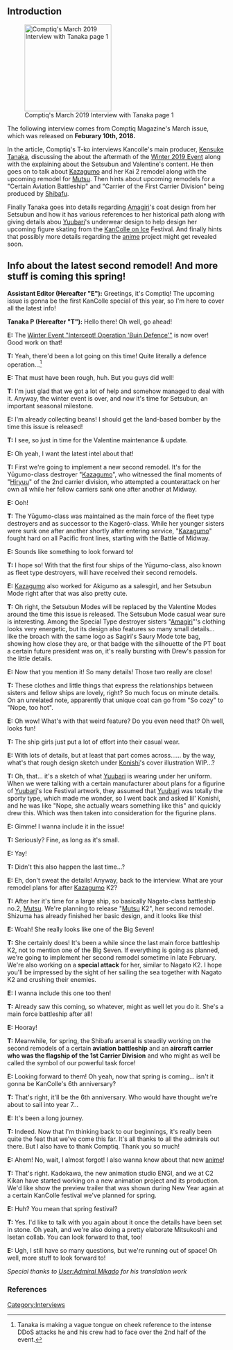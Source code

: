 ==Introduction==
[[File:Comptiq Interview March 2019.jpg|thumb|200px|right|Comptiq's March 2019 Interview with Tanaka page 1]]

The following interview comes from Comptiq Magazine's March issue, which was released on '''Feburary 10th, 2018.''' 

In the article, Comptiq's T-ko interviews Kancolle's main producer, [[Kensuke Tanaka]], discussing the about the aftermath of the [[Winter 2019 Event]] along with the explaining about the Setsubun and Valentine's content. He then goes on to talk about [[Kazagumo]] and her Kai 2 remodel along with the upcoming remodel for [[Mutsu]]. Then hints about upcoming remodels for a "Certain Aviation Battleship" and "Carrier of the First Carrier Division" being produced by [[Shibafu]]. 

Finally Tanaka goes into details regarding [[Amagiri]]'s coat design from her Setsubun and how it has various references to her historical path along with giving details abou [[Yuubari]]'s underwear design to help design her upcoming figure skating from the [[KanColle_Naval_District_Ice_Festival_-_Naval_Review_on_Ice|KanColle on Ice]] Festival. And finally hints that possibly more details regarding the [[Kantai Collection: Second Animation Project|anime]] project might get revealed soon.

==Info about the latest second remodel! And more stuff is coming this spring!==

'''Assistant Editor (Hereafter "E"):''' Greetings, it's Comptiq! The upcoming issue is gonna be the first KanColle special of this year, so I'm here to cover all the latest info!

'''Tanaka P (Hereafter "T"):''' Hello there! Oh well, go ahead!

'''E:''' The [[Winter 2019 Event|Winter Event "Intercept! Operation 'Buin Defence'"]] is now over! Good work on that!

'''T:''' Yeah, there'd been a lot going on this time! Quite literally a defence operation...<ref> Tanaka is making a vague tongue on cheek reference to the intense DDoS attacks he and his crew had to face over the 2nd half of the event.</ref>

'''E:''' That must have been rough, huh. But you guys did well!

'''T:''' I'm just glad that we got a lot of help and somehow managed to deal with it. Anyway, the winter event is over, and now it's time for Setsubun, an important seasonal milestone.

'''E:''' I'm already collecting beans! I should get the land-based bomber by the time this issue is released!

'''T:''' I see, so just in time for the Valentine maintenance & update.

'''E:''' Oh yeah, I want the latest intel about that!

'''T:''' First we're going to implement a new second remodel. It's for the Yūgumo-class destroyer "[[Kazagumo]]", who witnessed the final moments of "[[Hiryuu]]" of the 2nd carrier division, who attempted a counterattack on her own all while her fellow carriers sank one after another at Midway.

'''E:''' Ooh!

'''T:''' The Yūgumo-class was maintained as the main force of the fleet type destroyers and as successor to the Kagerō-class. While her younger sisters were sunk one after another shortly after entering service, "[[Kazagumo]]" fought hard on all Pacific front lines, starting with the Battle of Midway.

'''E:''' Sounds like something to look forward to!

'''T:''' I hope so! With that the first four ships of the Yūgumo-class, also known as fleet type destroyers, will have received their second remodels.

'''E:''' [[Kazagumo]] also worked for Akigumo as a salesgirl, and her Setsubun Mode right after that was also pretty cute.

'''T:''' Oh right, the Setsubun Modes will be replaced by the Valentine Modes around the time this issue is released. The Setsubun Mode casual wear sure is interesting. Among the Special Type destroyer sisters "[[Amagiri]]"'s clothing looks very energetic, but its design also features so many small details... like the broach with the same logo as Sagiri's Saury Mode tote bag, showing how close they are, or that badge with the silhouette of the PT boat a certain future president was on, it's really bursting with Drew's passion for the little details.

'''E:''' Now that you mention it! So many details! Those two really are close!

'''T:''' These clothes and little things that express the relationships between sisters and fellow ships are lovely, right? So much focus on minute details. On an unrelated note, apparently that unique coat can go from "So cozy" to "Nope, too hot".

'''E:''' Oh wow! What's with that weird feature? Do you even need that? Oh well, looks fun!

'''T:''' The ship girls just put a lot of effort into their casual wear. 

'''E:''' With lots of details, but at least that part comes across...... by the way, what's that rough design sketch under [[Konishi]]'s cover illustration WIP...?

'''T:''' Oh, that... it's a sketch of what [[Yuubari]] is wearing under her uniform. When we were talking with a certain manufacturer about plans for a figurine of [[Yuubari]]'s Ice Festival artwork, they assumed that [[Yuubari]] was totally the sporty type, which made me wonder, so I went back and asked lil' Konishi, and he was like "Nope, she actually wears something like this" and quickly drew this. Which was then taken into consideration for the figurine plans.

'''E:''' Gimme! I wanna include it in the issue!

'''T:''' Seriously? Fine, as long as it's small.

'''E:''' Yay!

'''T:''' Didn't this also happen the last time...?

'''E:''' Eh, don't sweat the details! Anyway, back to the interview. What are your remodel plans for after [[Kazagumo]] K2?

'''T:''' After her it's time for a large ship, so basically Nagato-class battleship no.2, [[Mutsu]]. We're planning to release "[[Mutsu]] K2", her second remodel. Shizuma has already finished her basic design, and it looks like this!

'''E:''' Woah! She really looks like one of the Big Seven!

'''T:''' She certainly does! It's been a while since the last main force battleship K2, not to mention one of the Big Seven. If everything is going as planned, we're going to implement her second remodel sometime in late February. We're also working on a '''special attack''' for her, similar to Nagato K2. I hope you'll be impressed by the sight of her sailing the sea together with Nagato K2 and crushing their enemies. 

'''E:''' I wanna include this one too then!

'''T:''' Already saw this coming, so whatever, might as well let you do it. She's a main force battleship after all!

'''E:''' Hooray!

'''T:''' Meanwhile, for spring, the Shibafu arsenal is steadily working on the second remodels of a certain '''aviation battleship''' and an '''aircraft carrier who was the flagship of the 1st Carrier Division''' and who might as well be called the symbol of our powerful task force!

'''E:''' Looking forward to them! Oh yeah, now that spring is coming... isn't it gonna be KanColle's 6th anniversary?

'''T:''' That's right, it'll be the 6th anniversary. Who would have thought we're about to sail into year 7...

'''E:''' It's been a long journey.

'''T:''' Indeed. Now that I'm thinking back to our beginnings, it's really been quite the feat that we've come this far. It's all thanks to all the admirals out there. But I also have to thank Comptiq. Thank you so much!

'''E:''' Ahem! No, wait, I almost forgot! I also wanna know about that new [[Kantai Collection: Second Animation Project|anime]]!

'''T:''' That's right. Kadokawa, the new animation studio ENGI, and we at C2 Kikan have started working on a new animation project and its production. We'd like show the preview trailer that was shown during New Year again at a certain KanColle festival we've planned for spring.

'''E:''' Huh? You mean that spring festival?

'''T:''' Yes. I'd like to talk with you again about it once the details have been set in stone. Oh yeah, and we're also doing a pretty elaborate Mitsukoshi and Isetan collab. You can look forward to that, too!

'''E:''' Ugh, I still have so many questions, but we're running out of space! Oh well, more stuff to look forward to!

''Special thanks to [[User:Admiral Mikado]] for his translation work''

===References===
<references/>


{{Interview}}
[[Category:Interviews]]